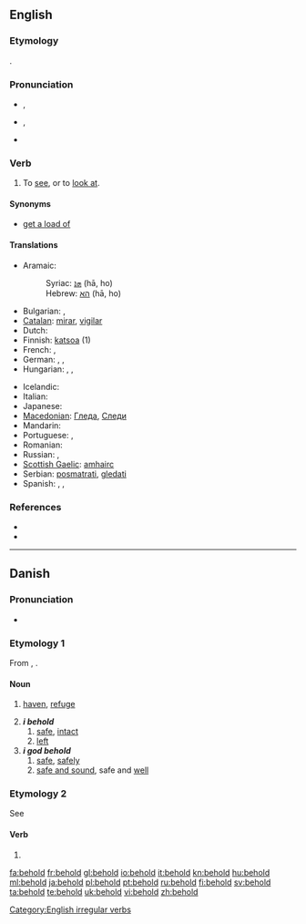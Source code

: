 ==English==

===Etymology===
{{etyl|ang}} {{term|behealdan|lang=ang}}.

===Pronunciation===
* {{a|UK}} {{IPA|/bɪ'həʊld/}}, {{SAMPA|/bI"h@Uld/}}
* {{a|GenAM}} {{IPA|/bɪ'hoʊld/}}, {{SAMPA|/bI"hoUld/}}
* {{audio|en-us-behold.ogg|Audio (US)}}

===Verb===
{{en-verb|beholds|beholding|beheld|'''[[beheld]]''' or rarely '''[[beholden]]'''}}

# {{transitive}} To [[see]], or to [[look at]].

====Synonyms====
* [[get a load of]]

====Translations====
{{trans-top|to see, to look at}}
* Aramaic:
*: Syriac: [[ܗܐ]] (hā, ho)
*: Hebrew: [[הא]] (hā, ho)
* Bulgarian: {{t|bg|гледам}},  {{t+|bg|виждам}}
* [[Catalan]]: [[mirar]], [[vigilar]]
* Dutch: {{t+|nl|aanschouwen}}
* Finnish: [[katsoa]] (1)
* French: {{t+|fr|regarder}}, {{t+|fr|voir}}
* German: {{t+|de|betrachten}}, {{t+|de|sehen}}, {{t+|de|schauen}}
* Hungarian: {{t|hu|meglát}},  {{t+|hu|észrevesz}},  {{t|hu| megpillant}}
{{trans-mid}}
* Icelandic: {{t+|is|sjá}}
* Italian: {{t+|it|guardare}}
* Japanese: {{t+|ja|見る|tr=miru}}
* [[Macedonian]]: [[Гледа]], [[Следи]]
* Mandarin: {{t-|cmn|看|tr=kàn|sc=Hani}}
* Portuguese: {{t+|pt|ver}}, {{t+|pt|contemplar}}
* Romanian: {{t+|ro|vedea}}
* Russian: {{t+|ru|смотреть}}, {{t+|ru|глядеть}}
* [[Scottish Gaelic]]: [[amhairc]]
* Serbian: [[posmatrati]], [[gledati]]
* Spanish: {{t-|es|contemplar}}, {{t+|es|mirar}}, {{t+|es|observar}}
{{trans-bottom}}

===References===
* {{R:Century 1911}}
* {{R:Webster 1913}}

[[Category:English irregular verbs]]

----

==Danish==

===Pronunciation===
* {{IPA|/behɔl/|[b̥eˈhʌlˀ]|lang=da}}

===Etymology 1===
From {{etyl|gml|da}} {{term|beholt|lang=gml}}, {{term|behalt|lang=gml}}.

====Noun====
{{infl|da|noun}}

# {{qualifier|archaic}} [[haven]], [[refuge]]
# '''''i behold'''''
## [[safe]], [[intact]]
## [[left]]
# '''''i god behold'''''
## [[safe]], [[safely]]
## [[safe and sound]], safe and [[well]]

===Etymology 2===
See {{term|beholde||to keep|lang=da}}

====Verb====
{{infl|da|verb form}}

# {{form of|imperative|beholde|lang=Danish}}

[[fa:behold]]
[[fr:behold]]
[[gl:behold]]
[[io:behold]]
[[it:behold]]
[[kn:behold]]
[[hu:behold]]
[[ml:behold]]
[[ja:behold]]
[[pl:behold]]
[[pt:behold]]
[[ru:behold]]
[[fi:behold]]
[[sv:behold]]
[[ta:behold]]
[[te:behold]]
[[uk:behold]]
[[vi:behold]]
[[zh:behold]]